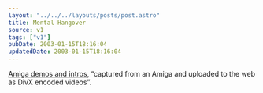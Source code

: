```yaml
---
layout: "../../../layouts/posts/post.astro"
title: Mental Hangover
source: v1
tags: ["v1"]
pubDate: 2003-01-15T18:16:04
updatedDate: 2003-01-15T18:16:04
---
```


[Amiga demos and intros][1], &#8220;captured from an Amiga and uploaded to the web as DivX encoded videos&#8221;.

[1]: http://omr.planet-d.net/amidemos/
